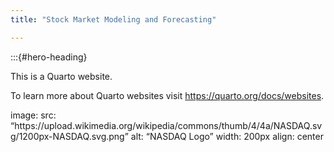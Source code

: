 ```yaml
---
title: "Stock Market Modeling and Forecasting"

---
```


:::{#hero-heading}

This is a Quarto website.

To learn more about Quarto websites visit <https://quarto.org/docs/websites>.

image:
  src: "https://upload.wikimedia.org/wikipedia/commons/thumb/4/4a/NASDAQ.svg/1200px-NASDAQ.svg.png"
  alt: "NASDAQ Logo"
  width: 200px
  align: center
